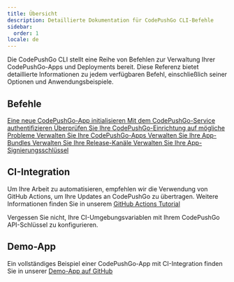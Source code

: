 ```yaml
---
title: Übersicht
description: Detaillierte Dokumentation für CodePushGo CLI-Befehle
sidebar:
  order: 1
locale: de
---
```



Die CodePushGo CLI stellt eine Reihe von Befehlen zur Verwaltung Ihrer CodePushGo-Apps und Deployments bereit. Diese Referenz bietet detaillierte Informationen zu jedem verfügbaren Befehl, einschließlich seiner Optionen und Anwendungsbeispiele.

## Befehle

<CardGrid stagger>
  <a href="/docs/cli/reference/init/">
    <Card title="init" icon="rocket">
      Eine neue CodePushGo-App initialisieren
    </Card>
  </a>

  <a href="/docs/cli/reference/login/">
    <Card title="login" icon="approve-check">
      Mit dem CodePushGo-Service authentifizieren
    </Card>
  </a>

  <a href="/docs/cli/reference/doctor/">
    <Card title="doctor" icon="approve-check-circle">
      Überprüfen Sie Ihre CodePushGo-Einrichtung auf mögliche Probleme
    </Card>
  </a>

  <a href="./app/">
    <Card title="app" icon="seti:default">
      Verwalten Sie Ihre CodePushGo-Apps
    </Card>
  </a>

  <a href="/docs/cli/reference/bundle/">
    <Card title="bundle" icon="seti:html">
      Verwalten Sie Ihre App-Bundles
    </Card>
  </a>

  <a href="/docs/cli/reference/channel/">
    <Card title="channel" icon="seti:git">
      Verwalten Sie Ihre Release-Kanäle
    </Card>
  </a>

  <a href="/docs/cli/reference/key/">
    <Card title="key" icon="seti:lock">
      Verwalten Sie Ihre App-Signierungsschlüssel
    </Card>
  </a>
</CardGrid>

## CI-Integration

Um Ihre Arbeit zu automatisieren, empfehlen wir die Verwendung von GitHub Actions, um Ihre Updates an CodePushGo zu übertragen. Weitere Informationen finden Sie in unserem [GitHub Actions Tutorial](https://capgo.app/blog/automatic-build-and-release-with-github-actions/)

Vergessen Sie nicht, Ihre CI-Umgebungsvariablen mit Ihrem CodePushGo API-Schlüssel zu konfigurieren.

## Demo-App

Ein vollständiges Beispiel einer CodePushGo-App mit CI-Integration finden Sie in unserer [Demo-App auf GitHub](https://github.com/Cap-go/demo-app/)
